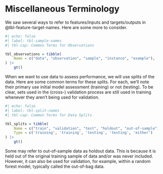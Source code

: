 # Miscellaneous Terminology

We saw several ways to refer to features/inputs and targets/outputs in @tbl-feature-target-names. Here are some more to consider.

```r
#| echo: false
#| label: tbl-sample-names
#| tbl-cap: Common Terms for Observations

tbl_observations = tibble(
    Name = c("data", "observation", "sample", "instance", "example"),
) |>
    gt()
```

When we want to use data to assess performance, we will use splits of the data. Here are some common terms for these splits. For each, we'll note their primary use initial model assessment (training) or not (testing). To be clear, sets used in the (cross-) validation process are still used in training whenever they aren't being used for validation.

```r
#| echo: false
#| label: tbl-split-names
#| tbl-cap: Common Terms for Data Splits

tbl_splits = tibble(
    Name = c("train", "validation", "test", "holdout", "out-of-sample"),
    Type = c('training', 'training', 'testing', 'testing', 'either')
) |>
    gt()
```

Some may refer to out-of-sample data as holdout data. This is because it is held out of the original training sample of data and/or was never included. However, it can also be used for validation, for example, within a random forest model, typically called the out-of-bag data.


